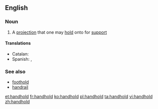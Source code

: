==English==

===Noun===
{{en-noun}}

# A [[projection]] that one may [[hold]] onto for [[support]]

====Translations ====

{{trans-top|projection to hold}}
* Catalan: {{t|ca|agafador|m}}
* Spanish: {{t|es|agarradera|f}}, {{t|es|asidero|m}}
{{trans-mid}}
{{trans-bottom}}

===See also===
*[[foothold]]
*[[handrail]]

[[et:handhold]]
[[fr:handhold]]
[[ko:handhold]]
[[pl:handhold]]
[[ta:handhold]]
[[vi:handhold]]
[[zh:handhold]]
